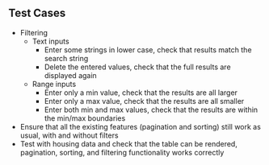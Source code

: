 ## Test Cases

- Filtering
  - Text inputs
    - Enter some strings in lower case, check that results match the search string
    - Delete the entered values, check that the full results are displayed again
  - Range inputs
    - Enter only a min value, check that the results are all larger
    - Enter only a max value, check that the results are all smaller
    - Enter both min and max values, check that the results are within the min/max boundaries
- Ensure that all the existing features (pagination and sorting) still work as usual, with and without filters
- Test with housing data and check that the table can be rendered, pagination, sorting, and filtering functionality works correctly
